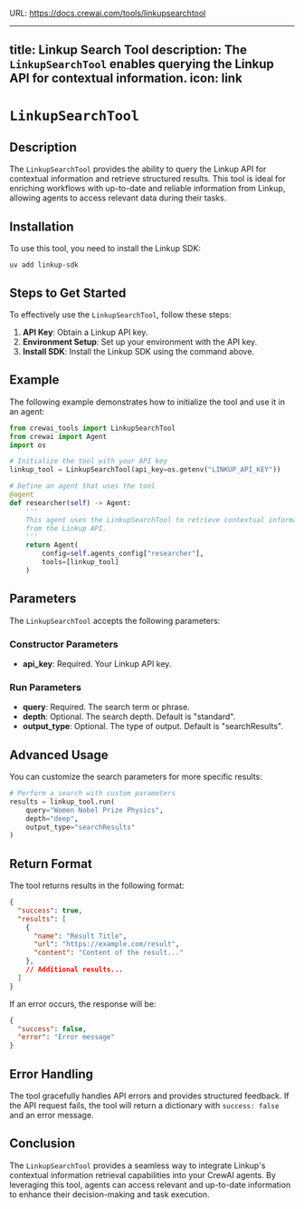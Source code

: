 URL: https://docs.crewai.com/tools/linkupsearchtool

---
title: Linkup Search Tool
description: The `LinkupSearchTool` enables querying the Linkup API for contextual information.
icon: link
---

# `LinkupSearchTool`

## Description

The `LinkupSearchTool` provides the ability to query the Linkup API for contextual information and retrieve structured results. This tool is ideal for enriching workflows with up-to-date and reliable information from Linkup, allowing agents to access relevant data during their tasks.

## Installation

To use this tool, you need to install the Linkup SDK:

```shell
uv add linkup-sdk
```

## Steps to Get Started

To effectively use the `LinkupSearchTool`, follow these steps:

1. **API Key**: Obtain a Linkup API key.
2. **Environment Setup**: Set up your environment with the API key.
3. **Install SDK**: Install the Linkup SDK using the command above.

## Example

The following example demonstrates how to initialize the tool and use it in an agent:

```python Code
from crewai_tools import LinkupSearchTool
from crewai import Agent
import os

# Initialize the tool with your API key
linkup_tool = LinkupSearchTool(api_key=os.getenv("LINKUP_API_KEY"))

# Define an agent that uses the tool
@agent
def researcher(self) -> Agent:
    '''
    This agent uses the LinkupSearchTool to retrieve contextual information
    from the Linkup API.
    '''
    return Agent(
        config=self.agents_config["researcher"],
        tools=[linkup_tool]
    )
```

## Parameters

The `LinkupSearchTool` accepts the following parameters:

### Constructor Parameters
- **api_key**: Required. Your Linkup API key.

### Run Parameters
- **query**: Required. The search term or phrase.
- **depth**: Optional. The search depth. Default is "standard".
- **output_type**: Optional. The type of output. Default is "searchResults".

## Advanced Usage

You can customize the search parameters for more specific results:

```python Code
# Perform a search with custom parameters
results = linkup_tool.run(
    query="Women Nobel Prize Physics",
    depth="deep",
    output_type="searchResults"
)
```

## Return Format

The tool returns results in the following format:

```json
{
  "success": true,
  "results": [
    {
      "name": "Result Title",
      "url": "https://example.com/result",
      "content": "Content of the result..."
    },
    // Additional results...
  ]
}
```

If an error occurs, the response will be:

```json
{
  "success": false,
  "error": "Error message"
}
```

## Error Handling

The tool gracefully handles API errors and provides structured feedback. If the API request fails, the tool will return a dictionary with `success: false` and an error message.

## Conclusion

The `LinkupSearchTool` provides a seamless way to integrate Linkup's contextual information retrieval capabilities into your CrewAI agents. By leveraging this tool, agents can access relevant and up-to-date information to enhance their decision-making and task execution. 